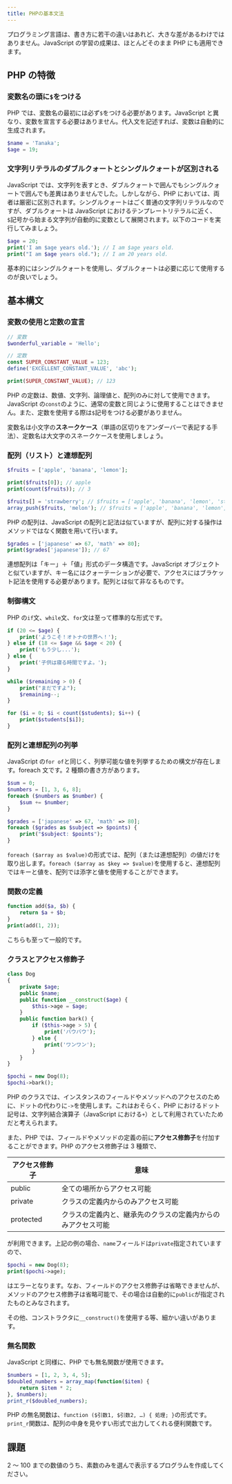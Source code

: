 ```yaml
---
title: PHPの基本文法
---
```


プログラミング言語は、書き方に若干の違いはあれど、大きな差があるわけではありません。JavaScript の学習の成果は、ほとんどそのまま PHP にも適用できます。

## PHP の特徴

### 変数名の頭に`$`をつける

PHP では、変数名の最初には必ず`$`をつける必要があります。JavaScript と異なり、変数を宣言する必要はありません。代入文を記述すれば、変数は自動的に生成されます。

```php
$name = 'Tanaka';
$age = 19;
```

### 文字列リテラルのダブルクォートとシングルクォートが区別される

JavaScript では、文字列を表すとき、ダブルクォートで囲んでもシングルクォートで囲んでも差異はありませんでした。しかしながら、PHP においては、両者は厳密に区別されます。シングルクォートはごく普通の文字列リテラルなのですが、ダブルクォートは JavaScript におけるテンプレートリテラルに近く、`$`記号から始まる文字列が自動的に変数として展開されます。以下のコードを実行してみましょう。

```php
$age = 20;
print('I am $age years old.'); // I am $age years old.
print("I am $age years old."); // I am 20 years old.
```

基本的にはシングルクォートを使用し、ダブルクォートは必要に応じて使用するのが良いでしょう。

## 基本構文

### 変数の使用と定数の宣言

```php
// 変数
$wonderful_variable = 'Hello';

// 定数
const SUPER_CONSTANT_VALUE = 123;
define('EXCELLENT_CONSTANT_VALUE', 'abc');

print(SUPER_CONSTANT_VALUE); // 123
```

PHP の定数は、数値、文字列、論理値と、配列のみに対して使用できます。JavaScript の`const`のように、通常の変数と同じように使用することはできません。また、定数を使用する際は`$`記号をつける必要がありません。

変数名は小文字の**スネークケース**（単語の区切りをアンダーバーで表記する手法）、定数名は大文字のスネークケースを使用しましょう。

### 配列（リスト）と連想配列

```php
$fruits = ['apple', 'banana', 'lemon'];

print($fruits[0]); // apple
print(count($fruits)); // 3

$fruits[] = 'strawberry'; // $fruits = ['apple', 'banana', 'lemon', 'strawberry']
array_push($fruits, 'melon'); // $fruits = ['apple', 'banana', 'lemon', 'strawberry', 'melon']
```

PHP の配列は、JavaScript の配列と記法は似ていますが、配列に対する操作はメソッドではなく関数を用いて行います。

```php
$grades = ['japanese' => 67, 'math' => 80];
print($grades['japanese']); // 67
```

連想配列は「キー」＋「値」形式のデータ構造です。JavaScript オブジェクトと似ていますが、キー名にはクォーテーションが必要で、アクセスにはブラケット記法を使用する必要があります。配列とは似て非なるものです。

### 制御構文

PHP の`if`文、`while`文、`for`文は至って標準的な形式です。

```php
if (20 <= $age) {
    print('ようこそ！オトナの世界へ！');
} else if (18 <= $age && $age < 20) {
    print('もう少し...');
} else {
    print('子供は寝る時間ですよ。');
}

while ($remaining > 0) {
    print("まだですよ");
    $remaining--;
}

for ($i = 0; $i < count($students); $i++) {
    print($students[$i]);
}
```

### 配列と連想配列の列挙

JavaScript の`for of`と同じく、列挙可能な値を列挙するための構文が存在します。foreach 文です。2 種類の書き方があります。

```php
$sum = 0;
$numbers = [1, 3, 6, 8];
foreach ($numbers as $number) {
    $sum += $number;
}

$grades = ['japanese' => 67, 'math' => 80];
foreach ($grades as $subject => $points) {
    print("$subject: $points");
}
```

`foreach ($array as $value)`の形式では、配列（または連想配列）の値だけを取り出します。`foreach ($array as $key => $value)`を使用すると、連想配列ではキーと値を、配列では添字と値を使用することができます。

### 関数の定義

```php
function add($a, $b) {
    return $a + $b;
}
print(add(1, 2));
```

こちらも至って一般的です。

### クラスとアクセス修飾子

```php
class Dog
{
    private $age;
    public $name;
    public function __construct($age) {
        $this->age = $age;
    }
    public function bark() {
        if ($this->age > 5) {
            print('バウバウ');
        } else {
            print('ワンワン');
        }
    }
}

$pochi = new Dog(8);
$pochi->bark();
```

PHP のクラスでは、インスタンスのフィールドやメソッドへのアクセスのために、ドットの代わりに`->`を使用します。これはおそらく、PHP におけるドット記号は、文字列結合演算子（JavaScript における`+`）として利用されていたためだと考えられます。

また、PHP では、フィールドやメソッドの定義の前に**アクセス修飾子**を付加することができます。PHP のアクセス修飾子は 3 種類で、

| アクセス修飾子 | 意味                                                         |
| -------------- | ------------------------------------------------------------ |
| public         | 全ての場所からアクセス可能                                   |
| private        | クラスの定義内からのみアクセス可能                           |
| protected      | クラスの定義内と、継承先のクラスの定義内からのみアクセス可能 |

が利用できます。上記の例の場合、`name`フィールドは`private`指定されていますので、

```php
$pochi = new Dog(8);
print($pochi->age);
```

はエラーとなります。なお、フィールドのアクセス修飾子は省略できませんが、メソッドのアクセス修飾子は省略可能で、その場合は自動的に`public`が指定されたものとみなされます。

その他、コンストラクタに`__construct()`を使用する等、細かい違いがあります。

### 無名関数

JavaScript と同様に、PHP でも無名関数が使用できます。

```php
$numbers = [1, 2, 3, 4, 5];
$doubled_numbers = array_map(function($item) {
    return $item * 2;
}, $numbers);
print_r($doubled_numbers);
```

PHP の無名関数は、`function ($引数1, $引数2, …) { 処理; }`の形式です。`print_r`関数は、配列の中身を見やすい形式で出力してくれる便利関数です。

## 課題

2 ～ 100 までの数値のうち、素数のみを選んで表示するプログラムを作成してください。
